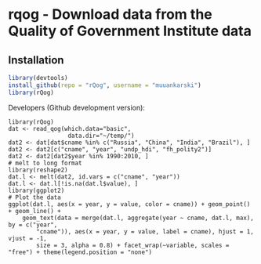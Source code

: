 <!--
%\VignetteEngine{knitr::knitr}
%\VignetteIndexEntry{rqog Markdown Vignette made with knitr}
-->

rqog - Download data from the Quality of Government Institute data
===========


## Installation

```r
library(devtools)
install_github(repo = "rQog", username = "muuankarski")
library(rQog)
```

Developers (Github development version):

```rsocialpolicy
library(rQog)
dat <- read_qog(which.data="basic",
                 data.dir="~/temp/")
dat2 <- dat[dat$cname %in% c("Russia", "China", "India", "Brazil"), ]
dat2 <- dat2[c("cname", "year", "undp_hdi", "fh_polity2")]
dat2 <- dat2[dat2$year %in% 1990:2010, ]
# melt to long format
library(reshape2)
dat.l <- melt(dat2, id.vars = c("cname", "year"))
dat.l <- dat.l[!is.na(dat.l$value), ]
library(ggplot2)
# Plot the data
ggplot(dat.l, aes(x = year, y = value, color = cname)) + geom_point() + geom_line() + 
    geom_text(data = merge(dat.l, aggregate(year ~ cname, dat.l, max), by = c("year", 
        "cname")), aes(x = year, y = value, label = cname), hjust = 1, vjust = -1, 
        size = 3, alpha = 0.8) + facet_wrap(~variable, scales = "free") + theme(legend.position = "none")


```

